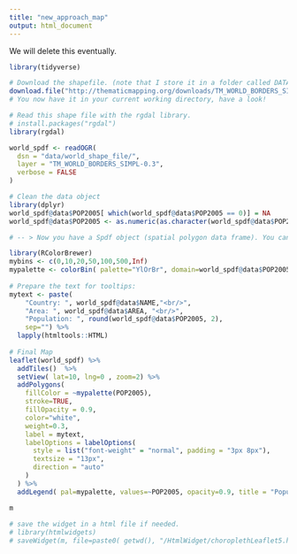 ```yaml
---
title: "new_approach_map"
output: html_document
---
```

We will delete this eventually. 

```r

library(tidyverse)

# Download the shapefile. (note that I store it in a folder called DATA. You have to change that if needed.)
download.file("http://thematicmapping.org/downloads/TM_WORLD_BORDERS_SIMPL-0.3.zip" , destfile ="/R/project-2-tidy-team/data/world_shape_file.zip")
# You now have it in your current working directory, have a look!

# Read this shape file with the rgdal library. 
# install.packages("rgdal")
library(rgdal)

world_spdf <- readOGR( 
  dsn = "data/world_shape_file/", 
  layer = "TM_WORLD_BORDERS_SIMPL-0.3",
  verbose = FALSE
)

# Clean the data object
library(dplyr)
world_spdf@data$POP2005[ which(world_spdf@data$POP2005 == 0)] = NA
world_spdf@data$POP2005 <- as.numeric(as.character(world_spdf@data$POP2005)) / 1000000 %>% round(2)

# -- > Now you have a Spdf object (spatial polygon data frame). You can start doing maps!

```

```r
library(RColorBrewer)
mybins <- c(0,10,20,50,100,500,Inf)
mypalette <- colorBin( palette="YlOrBr", domain=world_spdf@data$POP2005, na.color="transparent", bins=mybins)
 
# Prepare the text for tooltips:
mytext <- paste(
    "Country: ", world_spdf@data$NAME,"<br/>", 
    "Area: ", world_spdf@data$AREA, "<br/>", 
    "Population: ", round(world_spdf@data$POP2005, 2), 
    sep="") %>%
  lapply(htmltools::HTML)
 
# Final Map
leaflet(world_spdf) %>% 
  addTiles()  %>% 
  setView( lat=10, lng=0 , zoom=2) %>%
  addPolygons( 
    fillColor = ~mypalette(POP2005), 
    stroke=TRUE, 
    fillOpacity = 0.9, 
    color="white", 
    weight=0.3,
    label = mytext,
    labelOptions = labelOptions( 
      style = list("font-weight" = "normal", padding = "3px 8px"), 
      textsize = "13px", 
      direction = "auto"
    )
  ) %>%
  addLegend( pal=mypalette, values=~POP2005, opacity=0.9, title = "Population (M)", position = "bottomleft" )

m  
  
# save the widget in a html file if needed.
# library(htmlwidgets)
# saveWidget(m, file=paste0( getwd(), "/HtmlWidget/choroplethLeaflet5.html"))
```

